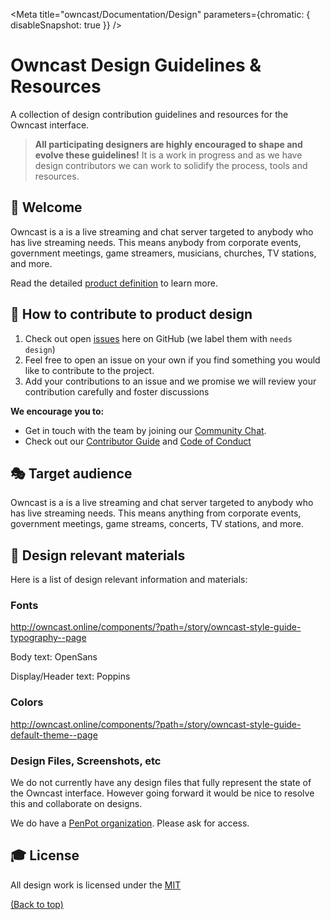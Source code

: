 
<Meta title="owncast/Documentation/Design" parameters={chromatic: { disableSnapshot: true }} />

# Owncast Design Guidelines & Resources

A collection of design contribution guidelines and resources for the Owncast interface.

> **All participating designers are highly encouraged to shape and evolve these guidelines!**
> It is a work in progress and as we have design contributors we can work to solidify the process, tools and resources.

## 👋 Welcome

Owncast is a is a live streaming and chat server targeted to anybody who has live streaming needs. This means anybody from corporate events, government meetings, game streamers, musicians, churches, TV stations, and more.

Read the detailed [product definition](https://github.com/owncast/owncast/blob/develop/docs/product-definition.md) to learn more.

## 🚢 How to contribute to product design

1. Check out open [issues](https://github.com/owncast/owncast/issues) here on GitHub (we label them with `needs design`)
2. Feel free to open an issue on your own if you find something you would like to contribute to the project.
3. Add your contributions to an issue and we promise we will review your contribution carefully and foster discussions

**We encourage you to:**

- Get in touch with the team by joining our [Community Chat](https://owncast.rocket.chat).
- Check out our [Contributor Guide](https://owncast.online/help) and
  [Code of Conduct](https://github.com/owncast/owncast/blob/develop/CODE_OF_CONDUCT.md)

## 🎭 Target audience

Owncast is a is a live streaming and chat server targeted to anybody who has live streaming needs. This means anything from corporate events, government meetings, game streams, concerts, TV stations, and more.

## 💅 Design relevant materials

Here is a list of design relevant information and materials:

### Fonts

http://owncast.online/components/?path=/story/owncast-style-guide-typography--page

Body text: OpenSans

Display/Header text: Poppins

### Colors

http://owncast.online/components/?path=/story/owncast-style-guide-default-theme--page

### Design Files, Screenshots, etc

We do not currently have any design files that fully represent the state of
the Owncast interface. However going forward it would be nice to resolve this
and collaborate on designs.

We do have a [PenPot organization](https://design.penpot.app/#/dashboard/team/8373f780-f255-11ec-b774-f940e3befd53/projects). Please ask for access.

## 🎓 License

All design work is licensed under the
[MIT](https://mit-license.org/)

[(Back to top)](#-table-of-contents)

